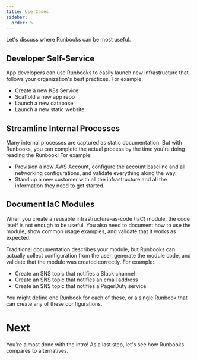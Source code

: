 ```yaml
---
title: Use Cases
sidebar:
  order: 5
---
```



Let's discuss where Runbooks can be most useful.

## Developer Self-Service

App developers can use Runbooks to easily launch new infrastructure that follows your organization's best practices. For example:

- Create a new K8s Service
- Scaffold a new app repo
- Launch a new database
- Launch a new static website

## Streamline Internal Processes

Many internal processes are captured as static documentation. But with Runbooks, you can complete the actual process by the time you're doing reading the Runbook! For example:

- Provision a new AWS Account, configure the account baseline and all networking configurations, and validate everything along the way.
- Stand up a new customer with all the infrastructure and all the information they need to get started.

## Document IaC Modules

When you create a reusable infrastructure-as-code (IaC) module, the code itself is not enough to be useful. You also need to document how to use the module, show common usage examples, and validate that it works as expected.

Traditional documentation describes your module, but Runbooks can actually collect configuration from the user, generate the module code, and validate that the module was created correctly. For example:

- Create an SNS topic that notifies a Slack channel
- Create an SNS topic that notifies an email address
- Create an SNS topic that notifies a PagerDuty service

You might define one Runbook for each of these, or a single Runbook that can create any of these configurations.

# Next

You're almost done with the intro! As a last step, let's see how Runbooks compares to alternatives.